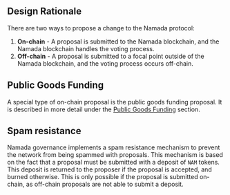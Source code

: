 
## Design Rationale

There are two ways to propose a change to the Namada protocol:

1. **On-chain** - A proposal is submitted to the Namada blockchain, and the Namada blockchain handles the voting process.
2. **Off-chain** - A proposal is submitted to a focal point outside of the Namada blockchain, and the voting process occurs off-chain.

## Public Goods Funding

A special type of on-chain proposal is the public goods funding proposal. It is described in more detail under the [Public Goods Funding](./design/public-goods-funding.mdx) section.

## Spam resistance

Namada governance implements a spam resistance mechanism to prevent the network from being spammed with proposals.
This mechanism is based on the fact that a proposal must be submitted with a deposit of `NAM` tokens.
This deposit is returned to the proposer if the proposal is accepted, and burned otherwise.
This is only possible if the proposal is submitted on-chain, as off-chain proposals are not able to submit a deposit.

